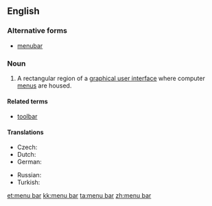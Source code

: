 ==English==
{{wikipedia}}

===Alternative forms===
* [[menubar]]

===Noun===
{{en-noun|head=[[menu]] [[bar]]}}

# {{graphical user interface}} A rectangular region of a [[graphical user interface]] where computer [[menu]]s are housed.

====Related terms====
* [[toolbar]]

====Translations====
{{trans-top|rectangular region of a graphical user interface where computer menus are housed}}
* Czech: {{t-|cs|panel nabídek|m}}
* Dutch: {{t-|nl|menubalk|m}}
* German: {{t-|de|Menüleiste|f}}
{{trans-mid}}
* Russian: {{t-|ru|строка меню|f|tr=stroká menjú|sc=Cyrl}}
* Turkish: {{t-|tr|menü çubuğu}}
{{trans-bottom}}

[[et:menu bar]]
[[kk:menu bar]]
[[ta:menu bar]]
[[zh:menu bar]]